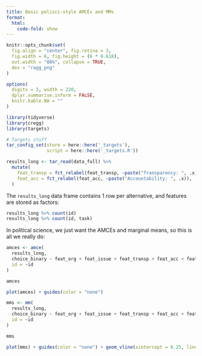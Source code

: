 ```yaml
---
title: Basic polisci-style AMCEs and MMs
format:
  html:
    code-fold: show
---
```


```r
knitr::opts_chunk$set(
  fig.align = "center", fig.retina = 3,
  fig.width = 6, fig.height = (6 * 0.618),
  out.width = "80%", collapse = TRUE,
  dev = "ragg_png"
)

options(
  digits = 3, width = 220,
  dplyr.summarise.inform = FALSE,
  knitr.kable.NA = ""
)
```

```r
library(tidyverse)
library(cregg)
library(targets)

# Targets stuff
tar_config_set(store = here::here('_targets'),
               script = here::here('_targets.R'))

results_long <- tar_read(data_full) %>% 
  mutate(
    feat_transp = fct_relabel(feat_transp, ~paste("Transparency: ", .x)),
    feat_acc = fct_relabel(feat_acc, ~paste("Accountability: ", .x)),
  )
```

The `results_long` data frame contains 1 row per alternative, and features are stored as factors:

```r
results_long %>% count(id)
results_long %>% count(id, task)
```

In political science, we just want the AMCEs and marginal means, so this is all we really do:

```r
amces <- amce(
  results_long,
  choice_binary ~ feat_org + feat_issue + feat_transp + feat_acc + feat_funding + feat_govt,
  id = ~id
)

amces
```

```r
plot(amces) + guides(color = "none")
```



```r
mms <- mm(
  results_long,
  choice_binary ~ feat_org + feat_issue + feat_transp + feat_acc + feat_funding + feat_govt,
  id = ~id
)

mms
```

```r
plot(mms) + guides(color = "none") + geom_vline(xintercept = 0.25, linewidth = 0.25, color = "grey50")
```
